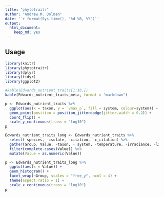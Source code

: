 ```yaml
---
title: "phytotraitr"
author: "Andrew M. Dolman"
date: '`r format(Sys.time(), "%d %B, %Y")`'
output: 
  html_document: 
    keep_md: yes
---
```


## Usage

```r
library(knitr)
library(phytotraitr)
library(dplyr)
library(tidyr)
library(ggplot2)
```

```r
#kable(Edwards_nutrient_traits[1:10,])
kable(Edwards_nutrient_traits_meta, format = "markdown")
```

```r
p <- Edwards_nutrient_traits %>% 
  ggplot(aes(x = taxon, y = `vmax_p`, fill = system, colour=system)) +
  geom_point(position = position_jitterdodge(jitter.width = 0.2)) + 
  coord_flip() +
  scale_y_continuous(trans = "log10")
p
```

```r
Edwards_nutrient_traits_long <- Edwards_nutrient_traits %>%
  select(-species, -isolate, -citation, -c_citation) %>% 
  gather(Group, Value, -taxon, - system, -temperature, -irradiance, -light_hours, -synonym) %>% 
  filter(complete.cases(Value)) %>% 
  mutate(Value = as.numeric(Value))

p <- Edwards_nutrient_traits_long %>% 
  ggplot(aes(x = Value)) +
  geom_histogram() + 
  facet_wrap(~Group, scales = "free_y", ncol = 4) +
  theme(aspect.ratio = 1) + 
  scale_x_continuous(trans = "log10")
p
```
